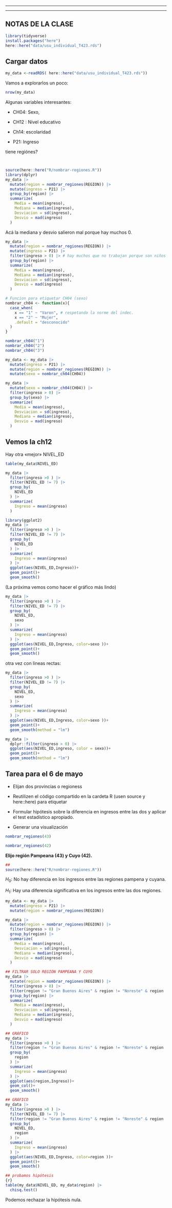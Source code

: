 ------------------------------------------------------------------------

------------------------------------------------------------------------

## NOTAS DE LA CLASE

```r
library(tidyverse)
install.packages("here")
here::here("data/usu_individual_T423.rds")
```

## Cargar datos

```r
my_data <-readRDS( here::here("data/usu_individual_T423.rds"))
```

Vamos a explorarlos un poco:

```r
nrow(my_data)
```

Algunas variables interesantes:

-   CH04: Sexo,

-   CH12 : Nivel educativo

-   Ch14: escolaridad

-   P21: Ingreso

tiene regiónes?

```r

```

```r

```

```r
source(here::here("R/nombrar-regiones.R"))
library(dplyr)
my_data |> 
  mutate(region = nombrar_regiones(REGION)) |> 
  mutate(ingreso = P21) |> 
  group_by(region) |> 
  summarize(
    Media = mean(ingreso),
    Mediana = median(ingreso),
    Desviacion = sd(ingreso),
    Desvio = mad(ingreso)
  )
```

Acá la mediana y desvio salieron mal porque hay muchos 0.

```r
my_data |> 
  mutate(region = nombrar_regiones(REGION)) |> 
  mutate(ingreso = P21) |> 
  filter(ingreso > 0) |> # hay muchos que no trabajan porque son niños etc.
  group_by(region) |> 
  summarize(
    Media = mean(ingreso),
    Mediana = median(ingreso),
    Desviacion = sd(ingreso),
    Desvio = mad(ingreso)
  )
```

```r
# Funcion para etiquetar CH04 (sexo)
nombrar_ch04 <- function(x){
  case_when(
    x == "1" ~ "Varon", # respetando la norme del indec.
    x == "2" ~ "Mujer",
    .default = "desconocido"
  )
}

nombrar_ch04("1")
nombrar_ch04("2")
nombrar_ch04("3")
```

```r

my_data <- my_data |> 
  mutate(ingreso = P21) |> 
  mutate(region = nombrar_regiones(REGION)) |> 
  mutate(sexo = nombrar_ch04(CH04))

my_data |> 
  mutate(sexo = nombrar_ch04(CH04)) |> 
  filter(ingreso > 0) |> 
  group_by(sexo) |> 
  summarize(
    Media = mean(ingreso),
    Desviacion = sd(ingreso), 
    Mediana = median(ingreso),
    Desvio = mad(ingreso)
  )
```

## Vemos la ch12

Hay otra «mejor» NIVEL_ED

```r
table(my_data$NIVEL_ED)
```

```r
my_data |> 
  filter(ingreso >0 ) |> 
  filter(NIVEL_ED != 7) |> 
  group_by(
    NIVEL_ED
  ) |> 
  summarize(
    Ingreso = mean(ingreso)
  )
```

```r
library(ggplot2)
my_data |> 
  filter(ingreso >0 ) |> 
  filter(NIVEL_ED != 7) |> 
  group_by(
    NIVEL_ED
  ) |> 
  summarize(
    Ingreso = mean(ingreso)
  ) |> 
  ggplot(aes(NIVEL_ED,Ingreso))+
  geom_point()+
  geom_smooth()
```

(La próxima vemos como hacer el gráfico más lindo)

```r
my_data |> 
  filter(ingreso >0 ) |> 
  filter(NIVEL_ED != 7) |> 
  group_by(
    NIVEL_ED,
    sexo
  ) |> 
  summarize(
    Ingreso = mean(ingreso)
  ) |> 
  ggplot(aes(NIVEL_ED,Ingreso, color=sexo ))+
  geom_point()+
  geom_smooth()
```

otra vez con lineas rectas:

```r
my_data |> 
  filter(ingreso >0 ) |> 
  filter(NIVEL_ED != 7) |> 
  group_by(
    NIVEL_ED,
    sexo
  ) |> 
  summarize(
    Ingreso = mean(ingreso)
  ) |> 
  ggplot(aes(NIVEL_ED,Ingreso, color=sexo ))+
  geom_point()+
  geom_smooth(method = "lm")
```

```r
my_data |> 
  dplyr::filter(ingreso > 0) |> 
  ggplot(aes(NIVEL_ED,ingreso, color = sexo))+
  geom_point()+
  geom_smooth(method = "lm")
```

## Tarea para el 6 de mayo

-   Elijan dos provincias o regioness

-   Reutilizen el código compartido en la cardeta R (usen source y here::here) para etiquetar

-   Formular hipótesis sobre la diferencia en ingresos entre las dos y aplicar el test estadístico apropiado.

-   Generar una visualización

```r
nombrar_regiones(43)
```

```r
nombrar_regiones(42)
```

**Elijo región Pampeana (43) y Cuyo (42).**

```r
## 
source(here::here("R/nombrar-regiones.R"))
```

$H_0$: No hay diferencia en los ingresos entre las regiones pampena y cuyana.

$H_1$: Hay una diferencia significativa en los ingresos entre las dos regiones.

```r
my_data <- my_data |> 
  mutate(ingreso = P21) |> 
  mutate(region = nombrar_regiones(REGION))

my_data |> 
  mutate(region = nombrar_regiones(REGION)) |> 
  filter(ingreso > 0) |> 
  group_by(region) |> 
  summarize(
    Media = mean(ingreso),
    Desviacion = sd(ingreso), 
    Mediana = median(ingreso),
    Desvio = mad(ingreso)
  )
```

```r
## FILTRAR SOLO REGIÓN PAMPEANA Y CUYO
my_data |> 
  mutate(region = nombrar_regiones(REGION)) |> 
  filter(ingreso > 0) |> 
  filter(region != "Gran Buenos Aires" & region != "Noreste" & region != "Noroeste" & region != "Patagonia") |> 
  group_by(region) |> 
  summarize(
    Media = mean(ingreso),
    Desviacion = sd(ingreso), 
    Mediana = median(ingreso),
    Desvio = mad(ingreso)
  )
```

```r
## GRÁFICO
my_data |> 
  filter(ingreso >0 ) |> 
  filter(region != "Gran Buenos Aires" & region != "Noreste" & region != "Noroeste" & region != "Patagonia") |> 
  group_by(
    region
  ) |> 
  summarize(
    Ingreso = mean(ingreso)
  ) |> 
  ggplot(aes(region,Ingreso))+
  geom_col()+
  geom_smooth()

```

```r
## GRÁFICO
my_data |> 
  filter(ingreso >0 ) |> 
  filter(NIVEL_ED != 7) |>
  filter(region != "Gran Buenos Aires" & region != "Noreste" & region != "Noroeste" & region != "Patagonia") |> 
  group_by(
    NIVEL_ED,
    region
  ) |> 
  summarize(
    Ingreso = mean(ingreso)
  ) |> 
  ggplot(aes(NIVEL_ED,Ingreso, color=region ))+
  geom_point()+
  geom_smooth()

```

```r
## probamos hipótesis
{r}
table(my_data$NIVEL_ED, my_data$region) |> 
  chisq.test()
```

Podemos rechazar la hipótesis nula.
